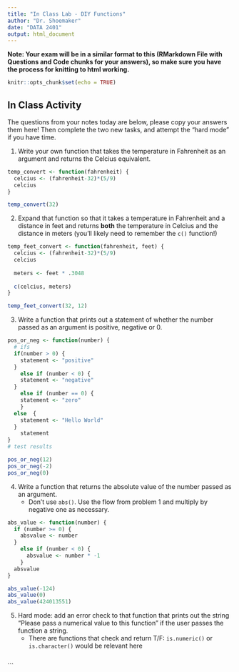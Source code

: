 ```yaml
---
title: "In Class Lab - DIY Functions"
author: "Dr. Shoemaker"
date: "DATA 2401"
output: html_document
---
```

**Note: Your exam will be in a similar format to this (RMarkdown File with Questions and Code chunks for your answers), so make sure you have the process for knitting to html working.** 

```r
knitr::opts_chunk$set(echo = TRUE)
```

## In Class Activity 
The questions from your notes today are below, please copy your answers them here! Then complete the two new tasks, and attempt the "hard mode" if you have time. 

1. Write your own function that takes the temperature in Fahrenheit as an argument and returns the Celcius equivalent. 

```R
temp_convert <- function(fahrenheit) {
  celcius <- (fahrenheit-32)*(5/9)
  celcius
}

temp_convert(32)

```

2. Expand that function so that it takes a temperature in Fahrenheit and a distance in feet and returns **both** the temperature in Celcius and the distance in meters (you'll likely need to remember the `c()` function!)


```r
temp_feet_convert <- function(fahrenheit, feet) {
  celcius <- (fahrenheit-32)*(5/9)
  celcius
  
  meters <- feet * .3048
  
  c(celcius, meters)
}

temp_feet_convert(32, 12)
```


3. Write a function that prints out a statement of whether the number passed as an argument is positive, negative or 0. 

```R
pos_or_neg <- function(number) {
  # ifs
  if(number > 0) {
    statement <- "positive"
  }
    else if (number < 0) {
    statement <- "negative"
  } 
    else if (number == 0) {
    statement <- "zero"
    }
  else  {
    statement <- "Hello World"
  }
    statement
}
# test results

pos_or_neg(12)
pos_or_neg(-2)
pos_or_neg(0)
```

4. Write a function that returns the absolute value of the number passed as an argument.
   + Don't use `abs()`. Use the flow from problem 1 and multiply by negative one as necessary. 
   
```r
abs_value <- function(number) {
  if (number >= 0) {
    absvalue <- number
  }
    else if (number < 0) {
      absvalue <- number * -1
    }
  absvalue
}

abs_value(-124)
abs_value(0)
abs_value(424013551)

```

5. Hard mode: add an error check to that function that prints out the string "Please pass a numerical value to this function" if the user passes the function a string. 
   + There are functions that check and return T/F: `is.numeric()` or `is.character()` would be relevant here
   
```r



```
   
   






```

